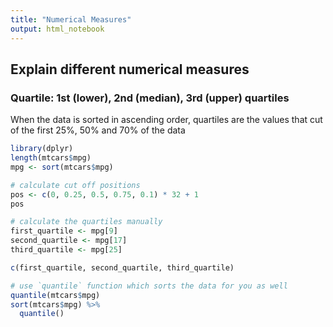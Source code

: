 ```yaml
---
title: "Numerical Measures"
output: html_notebook
---
```


## Explain different numerical measures

### Quartile: 1st (lower), 2nd (median), 3rd (upper) quartiles

When the data is sorted in ascending order, quartiles are the values that cut of the first 25%, 50% and 70% of the data

```r
library(dplyr)
length(mtcars$mpg)
mpg <- sort(mtcars$mpg)

# calculate cut off positions
pos <- c(0, 0.25, 0.5, 0.75, 0.1) * 32 + 1
pos

# calculate the quartiles manually
first_quartile <- mpg[9]
second_quartile <- mpg[17]  
third_quartile <- mpg[25]

c(first_quartile, second_quartile, third_quartile)

# use `quantile` function which sorts the data for you as well
quantile(mtcars$mpg)
sort(mtcars$mpg) %>% 
  quantile()
```
